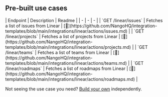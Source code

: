 
## Pre-built use cases

<AccordionGroup>


<Accordion title="Others">
| Endpoint | Description | Readme |
| - | - | - |
| `GET /linear/issues` | Fetches a list of issues from Linear | [🔗](https://github.com/NangoHQ/integration-templates/blob/main/integrations/linear/actions/issues.md) |
| `GET /linear/projects` | Fetches a list of projects from Linear | [🔗](https://github.com/NangoHQ/integration-templates/blob/main/integrations/linear/actions/projects.md) |
| `GET /linear/teams` | Fetches a list of teams from Linear | [🔗](https://github.com/NangoHQ/integration-templates/blob/main/integrations/linear/actions/teams.md) |
| `GET /linear/roadmaps` | Fetches a list of roadmaps from Linear | [🔗](https://github.com/NangoHQ/integration-templates/blob/main/integrations/linear/actions/roadmaps.md) |
</Accordion>

</AccordionGroup>

<Tip>Not seeing the use case you need? [Build your own](https://docs.nango.dev/guides/customize/setup) independently.</Tip>
